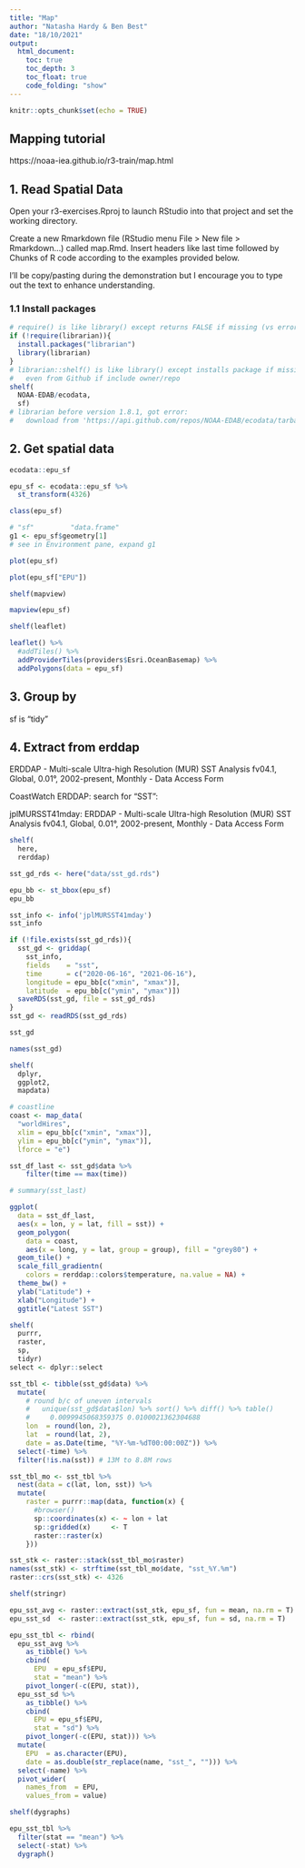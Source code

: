 ```yaml
---
title: "Map"
author: "Natasha Hardy & Ben Best"
date: "18/10/2021"
output:
  html_document:
    toc: true
    toc_depth: 3
    toc_float: true
    code_folding: "show"
---
```


```r
knitr::opts_chunk$set(echo = TRUE)
```

## Mapping tutorial

https://noaa-iea.github.io/r3-train/map.html

## 1. Read Spatial Data

Open your r3-exercises.Rproj to launch RStudio into that project and set the working directory.

Create a new Rmarkdown file (RStudio menu File > New file > Rmarkdown…) called map.Rmd. Insert headers like last time followed by Chunks of R code according to the examples provided below.

I’ll be copy/pasting during the demonstration but I encourage you to type out the text to enhance understanding.

### 1.1 Install packages

```r

# require() is like library() except returns FALSE if missing (vs error)
if (!require(librarian)){
  install.packages("librarian")
  library(librarian)
}
# librarian::shelf() is like library() except installs package if missing, 
#   even from Github if include owner/repo
shelf(
  NOAA-EDAB/ecodata,
  sf)
# librarian before version 1.8.1, got error:
#   download from 'https://api.github.com/repos/NOAA-EDAB/ecodata/tarball/HEAD' failed

```

## 2. Get spatial data

```r

ecodata::epu_sf

```

```r

epu_sf <- ecodata::epu_sf %>% 
  st_transform(4326)

class(epu_sf)

# "sf"         "data.frame"
g1 <- epu_sf$geometry[1]
# see in Environment pane, expand g1

```

```r
plot(epu_sf)

```

```r

plot(epu_sf["EPU"])

```

```r

shelf(mapview)

```

```r

mapview(epu_sf)

shelf(leaflet)

leaflet() %>% 
  #addTiles() %>%
  addProviderTiles(providers$Esri.OceanBasemap) %>% 
  addPolygons(data = epu_sf)
```


## 3. Group by

sf is “tidy”


## 4. Extract from erddap

ERDDAP - Multi-scale Ultra-high Resolution (MUR) SST Analysis fv04.1, Global, 0.01°, 2002-present, Monthly - Data Access Form

CoastWatch ERDDAP: search for “SST”:

jplMURSST41mday: ERDDAP - Multi-scale Ultra-high Resolution (MUR) SST Analysis fv04.1, Global, 0.01°, 2002-present, Monthly - Data Access Form

```r

shelf(
  here,
  rerddap)

sst_gd_rds <- here("data/sst_gd.rds")

epu_bb <- st_bbox(epu_sf)
epu_bb

```


```r

sst_info <- info('jplMURSST41mday')
sst_info

```


```r

if (!file.exists(sst_gd_rds)){
  sst_gd <- griddap(
    sst_info,
    fields    = "sst",
    time      = c("2020-06-16", "2021-06-16"),
    longitude = epu_bb[c("xmin", "xmax")],
    latitude  = epu_bb[c("ymin", "ymax")])
  saveRDS(sst_gd, file = sst_gd_rds)  
}
sst_gd <- readRDS(sst_gd_rds)

sst_gd

names(sst_gd)

```


```r

shelf(
  dplyr,
  ggplot2,
  mapdata)

# coastline
coast <- map_data(
  "worldHires", 
  xlim = epu_bb[c("xmin", "xmax")],
  ylim = epu_bb[c("ymin", "ymax")],
  lforce = "e")

sst_df_last <- sst_gd$data %>%
    filter(time == max(time))

# summary(sst_last)

ggplot(
  data = sst_df_last, 
  aes(x = lon, y = lat, fill = sst)) +
  geom_polygon(
    data = coast,
    aes(x = long, y = lat, group = group), fill = "grey80") +
  geom_tile() +
  scale_fill_gradientn(
    colors = rerddap::colors$temperature, na.value = NA) +
  theme_bw() + 
  ylab("Latitude") + 
  xlab("Longitude") +
  ggtitle("Latest SST")

```


```r

shelf(
  purrr,
  raster,
  sp,
  tidyr)
select <- dplyr::select

sst_tbl <- tibble(sst_gd$data) %>%
  mutate(
    # round b/c of uneven intervals
    #   unique(sst_gd$data$lon) %>% sort() %>% diff() %>% table()
    #     0.0099945068359375 0.0100021362304688
    lon  = round(lon, 2),
    lat  = round(lat, 2),
    date = as.Date(time, "%Y-%m-%dT00:00:00Z")) %>%
  select(-time) %>% 
  filter(!is.na(sst)) # 13M to 8.8M rows

sst_tbl_mo <- sst_tbl %>% 
  nest(data = c(lat, lon, sst)) %>% 
  mutate(
    raster = purrr::map(data, function(x) {
      #browser()
      sp::coordinates(x) <- ~ lon + lat
      sp::gridded(x)     <- T
      raster::raster(x)
    }))

sst_stk <- raster::stack(sst_tbl_mo$raster)
names(sst_stk) <- strftime(sst_tbl_mo$date, "sst_%Y.%m")
raster::crs(sst_stk) <- 4326

```


```r

shelf(stringr)

epu_sst_avg <- raster::extract(sst_stk, epu_sf, fun = mean, na.rm = T)
epu_sst_sd  <- raster::extract(sst_stk, epu_sf, fun = sd, na.rm = T)

epu_sst_tbl <- rbind(
  epu_sst_avg %>% 
    as_tibble() %>% 
    cbind(
      EPU  = epu_sf$EPU,
      stat = "mean") %>% 
    pivot_longer(-c(EPU, stat)),
  epu_sst_sd %>% 
    as_tibble() %>% 
    cbind(
      EPU = epu_sf$EPU,
      stat = "sd") %>% 
    pivot_longer(-c(EPU, stat))) %>% 
  mutate(
    EPU  = as.character(EPU),
    date = as.double(str_replace(name, "sst_", ""))) %>% 
  select(-name) %>% 
  pivot_wider(
    names_from  = EPU, 
    values_from = value)

```


```r

shelf(dygraphs)

epu_sst_tbl %>% 
  filter(stat == "mean") %>% 
  select(-stat) %>% 
  dygraph()

```

